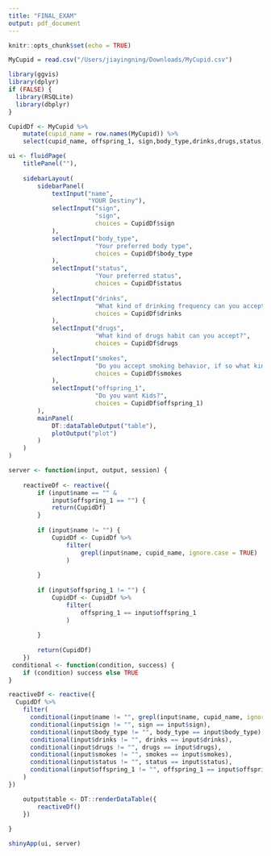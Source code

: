 ```yaml
---
title: "FINAL_EXAM"
output: pdf_document
---
```


```r
knitr::opts_chunk$set(echo = TRUE)
```

```r
MyCupid = read.csv("/Users/jiayingning/Downloads/MyCupid.csv")
```




```r
library(ggvis)
library(dplyr)
if (FALSE) {
  library(RSQLite)
  library(dbplyr)
}
```


```r
CupidDf <- MyCupid %>%
    mutate(cupid_name = row.names(MyCupid)) %>%
    select(cupid_name, offspring_1, sign,body_type,drinks,drugs,status,smokes)

ui <- fluidPage(
    titlePanel(""),
    
    sidebarLayout(
        sidebarPanel(
            textInput("name",
                      "YOUR Destiny"),
            selectInput("sign",
                        "sign",
                        choices = CupidDf$sign
            ),
            selectInput("body_type",
                        "Your preferred body type",
                        choices = CupidDf$body_type
            ),
            selectInput("status",
                        "Your preferred status",
                        choices = CupidDf$status
            ),
            selectInput("drinks",
                        "What kind of drinking frequency can you accept?",
                        choices = CupidDf$drinks
            ),
            selectInput("drugs",
                        "What kind of drugs habit can you accept?",
                        choices = CupidDf$drugs
            ),
            selectInput("smokes",
                        "Do you accept smoking behavior, if so what kind of smoking status can you accept?",
                        choices = CupidDf$smokes
            ),
            selectInput("offspring_1",
                        "Do you want Kids?",
                        choices = CupidDf$offspring_1)
        ),
        mainPanel(
            DT::dataTableOutput("table"),
            plotOutput("plot")
        )
    )
)

server <- function(input, output, session) {
    
    reactiveDf <- reactive({
        if (input$name == "" &
            input$offspring_1 == "") {
            return(CupidDf)
        }
        
        if (input$name != "") {
            CupidDf <- CupidDf %>%
                filter(
                    grepl(input$name, cupid_name, ignore.case = TRUE)
                )
            
        }
        
        if (input$offspring_1 != "") {
            CupidDf <- CupidDf %>%
                filter(
                    offspring_1 == input$offspring_1
                )
            
        }
        
        return(CupidDf)
    })
 conditional <- function(condition, success) {
    if (condition) success else TRUE
}

reactiveDf <- reactive({
  CupidDf %>%
    filter(
      conditional(input$name != "", grepl(input$name, cupid_name, ignore.case = TRUE)),
      conditional(input$sign != "", sign == input$sign),
      conditional(input$body_type != "", body_type == input$body_type),
      conditional(input$drinks != "", drinks == input$drinks),
      conditional(input$drugs != "", drugs == input$drugs),
      conditional(input$smokes != "", smokes == input$smokes),
      conditional(input$status != "", status == input$status),
      conditional(input$offspring_1 != "", offspring_1 == input$offspring_1)
    )
})

    output$table <- DT::renderDataTable({
        reactiveDf()
    })
    
}

shinyApp(ui, server)
```

